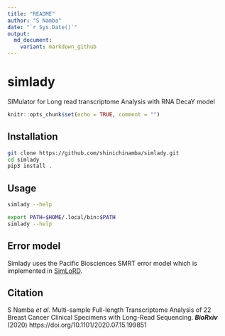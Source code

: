 ```yaml
---
title: "README"
author: "S Namba"
date: "`r Sys.Date()`"
output:
  md_document: 
    variant: markdown_github
---
```


# simlady

SIMulator for Long read transcriptome Analysis with RNA DecaY model

```r
knitr::opts_chunk$set(echo = TRUE, comment = "")
```


## Installation

```bash
git clone https://github.com/shinichinamba/simlady.git
cd simlady
pip3 install .
```


## Usage

```bash
simlady --help
```

```bash
export PATH=$HOME/.local/bin:$PATH
simlady --help
```


## Error model

Simlady uses the Pacific Biosciences SMRT error model which is implemented in [SimLoRD](https://bitbucket.org/genomeinformatics/simlord/src/master/).


## Citation

S Namba *et al*. Multi-sample Full-length Transcriptome Analysis of 22 Breast Cancer Clinical Specimens with Long-Read Sequencing. ***BioRxiv*** (2020) https://doi.org/10.1101/2020.07.15.199851